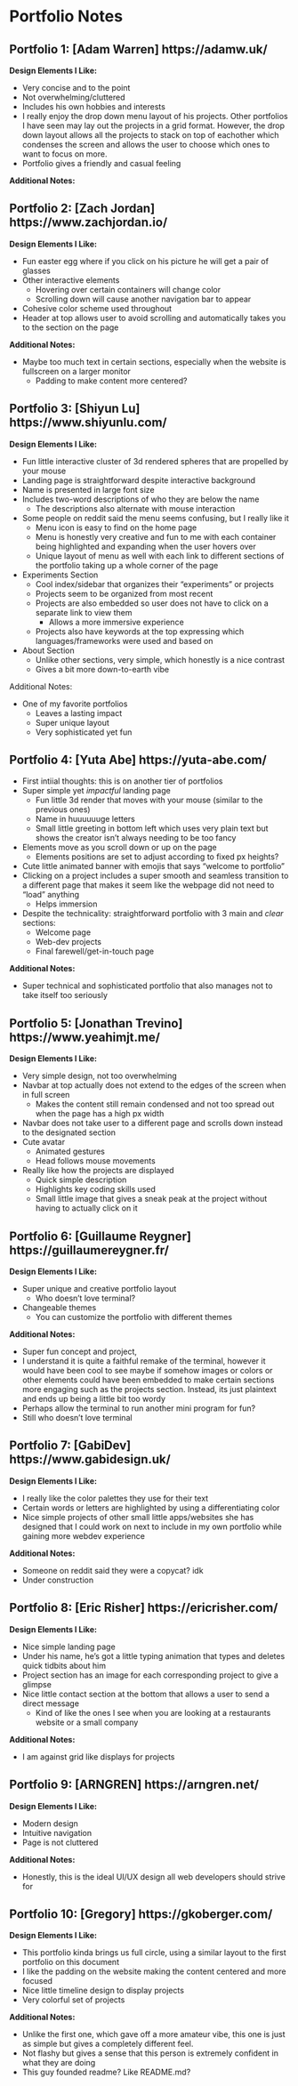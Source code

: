# Portfolio Notes

## Portfolio 1: [Adam Warren] https://adamw.uk/

**Design Elements I Like:**

- Very concise and to the point
- Not overwhelming/cluttered
- Includes his own hobbies and interests
- I really enjoy the drop down menu layout of his projects. Other portfolios I have seen may lay out the projects in a grid format. However, the drop down layout allows all the projects to stack on top of eachother which condenses the screen and allows the user to choose which ones to want to focus on more.
- Portfolio gives a friendly and casual feeling

**Additional Notes:**

## Portfolio 2: [Zach Jordan] https://www.zachjordan.io/

**Design Elements I Like:**

- Fun easter egg where if you click on his picture he will get a pair of glasses
- Other interactive elements
    - Hovering over certain containers will change color
    - Scrolling down will cause another navigation bar to appear
- Cohesive color scheme used throughout
- Header at top allows user to avoid scrolling and automatically takes you to the section on the page

**Additional Notes:**

- Maybe too much text in certain sections, especially when the website is fullscreen on a larger monitor
    - Padding to make content more centered?

## Portfolio 3: [Shiyun Lu] https://www.shiyunlu.com/

**Design Elements I Like:**

- Fun little interactive cluster of 3d rendered spheres that are propelled by your mouse
- Landing page is straightforward despite interactive background
- Name is presented in large font size
- Includes two-word descriptions of who they are below the name
    - The descriptions also alternate with mouse interaction
- Some people on reddit said the menu seems confusing, but I really like it
    - Menu icon is easy to find on the home page
    - Menu is honestly very creative and fun to me with each container being highlighted and expanding when the user hovers over
    - Unique layout of menu as well with each link to different sections of the portfolio taking up a whole corner of the page
- Experiments Section
    - Cool index/sidebar that organizes their "experiments" or projects
    - Projects seem to be organized from most recent
    - Projects are also embedded so user does not have to click on a separate link to view them
        - Allows a more immersive experience
    - Projects also have keywords at the top expressing which languages/frameworks were used and based on
- About Section
    - Unlike other sections, very simple, which honestly is a nice contrast
    - Gives a bit more down-to-earth vibe

Additional Notes:

- One of my favorite portfolios
    - Leaves a lasting impact
    - Super unique layout
    - Very sophisticated yet fun

## Portfolio 4: [Yuta Abe] https://yuta-abe.com/

- First intiial thoughts: this is on another tier of portfolios
- Super simple yet *impactful* landing page
    - Fun little 3d render that moves with your mouse (similar to the previous ones)
    - Name in huuuuuuge letters
    - Small little greeting in bottom left which uses very plain text but shows the creator isn't always needing to be too fancy
- Elements move as you scroll down or up on the page
    - Elements positions are set to adjust according to fixed px heights?
- Cute little animated banner with emojis that says "welcome to portfolio"
- Clicking on a project includes a super smooth and seamless transition to a different page that makes it seem like the webpage did not need to "load" anything
    - Helps immersion
- Despite the technicality: straightforward portfolio with 3 main and *clear* sections:
    - Welcome page
    - Web-dev projects
    - Final farewell/get-in-touch page

**Additional Notes:**

- Super technical and sophisticated portfolio that also manages not to take itself too seriously

## Portfolio 5: [Jonathan Trevino] https://www.yeahimjt.me/

**Design Elements I Like:**

- Very simple design, not too overwhelming
- Navbar at top actually does not extend to the edges of the screen when in full screen
    - Makes the content still remain condensed and not too spread out when the page has a high px width
- Navbar does not take user to a different page and scrolls down instead to the designated section
- Cute avatar
    - Animated gestures
    - Head follows mouse movements
- Really like how the projects are displayed
    - Quick simple description
    - Highlights key coding skills used
    - Small little image that gives a sneak peak at the project without having to actually click on it

## Portfolio 6: [Guillaume Reygner] https://guillaumereygner.fr/

**Design Elements I Like:**

- Super unique and creative portfolio layout
    - Who doesn't love terminal?
- Changeable themes
    - You can customize the portfolio with different themes

**Additional Notes:**

- Super fun concept and project,
- I understand it is quite a faithful remake of the terminal, however it would have been cool to see maybe if somehow images or colors or other elements could have been embedded to make certain sections more engaging such as the projects section. Instead, its just plaintext and ends up being a little bit too wordy
- Perhaps allow the terminal to run another mini program for fun?
- Still who doesn't love terminal

## Portfolio 7: [GabiDev] https://www.gabidesign.uk/

**Design Elements I Like:**

- I really like the color palettes they use for their text
- Certain words or letters are highlighted by using a differentiating color
- Nice simple projects of other small little apps/websites she has designed that I could work on next to include in my own portfolio while gaining more webdev experience

**Additional Notes:**

- Someone on reddit said they were a copycat? idk
- Under construction

## Portfolio 8: [Eric Risher] https://ericrisher.com/

**Design Elements I Like:**

- Nice simple landing page
- Under his name, he's got a little typing animation that types and deletes quick tidbits about him
- Project section has an image for each corresponding project to give a glimpse
- Nice little contact section at the bottom that allows a user to send a direct message
    - Kind of like the ones I see when you are looking at a restaurants website or a small company

**Additional Notes:**

- I am against grid like displays for projects


## Portfolio 9: [ARNGREN] https://arngren.net/

**Design Elements I Like:**

- Modern design
- Intuitive navigation
- Page is not cluttered

**Additional Notes:**

- Honestly, this is the ideal UI/UX design all web developers should strive for

## Portfolio 10: [Gregory] https://gkoberger.com/

**Design Elements I Like:**

- This portfolio kinda brings us full circle, using a similar layout to the first portfolio on this document
- I like the padding on the website making the content centered and more focused
- Nice little timeline design to display projects
- Very colorful set of projects

**Additional Notes:**

- Unlike the first one, which gave off a more amateur vibe, this one is just as simple but gives a completely different feel.
- Not flashy but gives a sense that this person is extremely confident in what they are doing
- This guy founded readme? Like README.md? 
